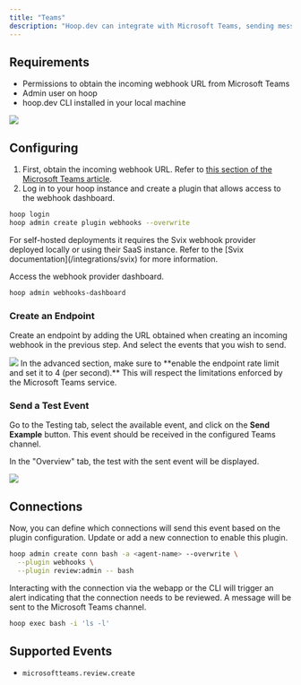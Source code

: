 ```yaml
---
title: "Teams"
description: "Hoop.dev can integrate with Microsoft Teams, sending messages to a channel when a particular event happens."
---
```


## Requirements

- Permissions to obtain the incoming webhook URL from Microsoft Teams
- Admin user on hoop
- hoop.dev CLI installed in your local machine

<Frame>
  <img src="/images/integrations/teams-1.jpg" />
</Frame>

## Configuring

1. First, obtain the incoming webhook URL. Refer to [this section of the Microsoft Teams article](https://learn.microsoft.com/en-us/microsoftteams/platform/webhooks-and-connectors/how-to/add-incoming-webhook?tabs=dotnet#create-incoming-webhooks-1).
2. Log in to your hoop instance and create a plugin that allows access to the webhook dashboard.

```bash
hoop login
hoop admin create plugin webhooks --overwrite
```

<Info>
For self-hosted deployments it requires the Svix webhook provider deployed locally or using their SaaS instance. Refer to the [Svix documentation](/integrations/svix) for more information.
</Info>

Access the webhook provider dashboard.

```bash
hoop admin webhooks-dashboard
```

### Create an Endpoint

Create an endpoint by adding the URL obtained when creating an incoming webhook in the previous step. And select the events that you wish to send.

<Frame>
  <img src="/images/integrations/teams-2.png" />
</Frame>

<Info>
In the advanced section, make sure to **enable the endpoint rate limit and set it to 4 (per second).** This will respect the limitations enforced by the Microsoft Teams service.
</Info>

### Send a Test Event

Go to the Testing tab, select the available event, and click on the **Send Example** button. This event should be received in the configured Teams channel.

In the "Overview" tab, the test with the sent event will be displayed.

<Frame>
  <img src="/images/integrations/teams-3.png" />
</Frame>

## Connections

Now, you can define which connections will send this event based on the plugin configuration. Update or add a new connection to enable this plugin.

```bash
hoop admin create conn bash -a <agent-name> --overwrite \
  --plugin webhooks \
  --plugin review:admin -- bash
```

Interacting with the connection via the webapp or the CLI will trigger an alert indicating that the connection needs to be reviewed. A message will be sent to the Microsoft Teams channel.

```bash
hoop exec bash -i 'ls -l'
```

## Supported Events

- `microsoftteams.review.create`
